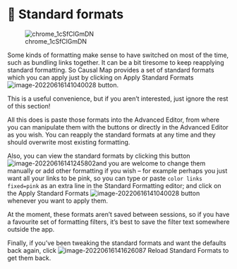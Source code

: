 # 🧪 Standard formats{#xstandard-formats}





![chrome_1cSfClGmDN](_assets/chrome_1cSfClGmDN.gif)

Some kinds of formatting make sense to have switched on most of the time, such as bundling links together. It can be a bit tiresome to keep reapplying standard formatting. So Causal Map provides a set of standard formats which you can apply just by clicking on Apply Standard Formats ![image-20220616141040028](_assets/image-20220616141040028.png) button.

This is a useful convenience, but if you aren't interested, just ignore the rest of this section!

All this does is paste those formats into the Advanced Editor, from where you can manipulate them with the buttons or directly in the Advanced Editor as you wish. You can reapply the standard formats at any time and they should overwrite most existing formatting. 

Also, you can view the standard formats by clicking this button ![image-20220616141245802](_assets/image-20220616141245802.png)and you are welcome to change them manually or add other formatting if you wish -- for example perhaps you just want all your links to be pink, so you can type or paste `color links fixed=pink` as an extra line in the Standard Formatting editor; and click on the Apply Standard Formats ![image-20220616141040028](_assets/image-20220616141040028.png) button whenever you want to apply them. 

At the moment, these formats aren't saved between sessions, so if you have a favourite set of formatting filters, it's best to save the filter text somewhere outside the app.

Finally, if you've been tweaking the standard formats and want the defaults back again, click ![image-20220616141626087](_assets/image-20220616141626087.png) Reload Standard Formats to get them back.

